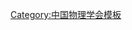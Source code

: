 {{Navbox
| name   = 中国物理学会第九届理事会
| title  = [[中国物理学会]]第九届理事会
| above  = 2007年9月－2011年9月
| bodyclass = hlist
| group1 = 理事长
| list1  = [[杨国桢]]
| group2 = 副理事长
| list2  = 
* [[张闯|张　闯]]
* [[张泽 (材料学家)|张　泽]]
* [[杜祥琬]]
* [[赵光达]]
* [[顾秉林]]
| group3 = 秘书长
| list3  = [[王玉鹏]]
| group4 = 常务理事
| list4  = 
* [[王牧 (物理学家)|王　牧]]
* [[王玉鹏]]
* [[王恩哥]]
* [[龙桂鲁]]
* [[刘长铭]]
* [[吕力|吕　力]]
* [[孙承纬]]
* [[吴令安]]
* [[张闯|张　闯]]
* [[张杰 (物理学家)|张　杰]]
* [[张泽 (材料学家)|张　泽]]
* [[杜祥琬]]
* [[杨国桢]]
* [[沈文庆]]
* [[陆果|陆　果]]
* [[陈佳洱]]
* [[陈和生]]
* [[欧阳钟灿]]
* [[侯建国]]
* [[侯晓远]]
* [[胡岗|胡　岗]]
* [[赵光达]]
* [[赵志祥]]
* [[顾秉林]]
* [[隋曼龄]]
* [[龚旗煌]]
* [[鲁公儒]]
* [[詹文龙]]
* [[薛其坤]]
| group5 = 理事
| list5  = 
* [[方前锋]]
* [[王牧 (物理学家)|王　牧]]
* [[王永久]]
* [[王玉鹏]]
* [[王恩哥]]
* [[王震西]]
* [[冯世平]]
* [[冯宝华]]
* [[叶沿林]]
* [[田东风]]
* [[申德振]]
* [[石兢|石　兢]]
* [[龙桂鲁]]
* [[刘三秋]]
* [[刘长铭]]
* [[刘尚合]]
* [[刘淑莹]]
* [[吉世印]]
* [[向涛|向　涛]]
* [[吕力|吕　力]]
* [[孙秀冬]]
* [[孙承纬]]
* [[朱少平]]
* [[朱邦芬]]
* [[许宁生]]
* [[吴小山]]
* [[吴令安]]
* [[吴岳良]]
* [[吴祖仁]]
* [[宋菲君]]
* [[张力|张　力]]
* [[张闯|张　闯]]
* [[张杰 (物理学家)|张　杰]]
* [[张泽 (材料学家)|张　泽]]
* [[张天才]]
* [[张守著]]
* [[张庆刚]]
* [[张维岩]]
* [[张磬兰]]
* [[李定|李　定]]
* [[李茶|李　茶]]
* [[李芳昱]]
* [[李家明]]
* [[杜安|杜　安]]
* [[杜祥琬]]
* [[杨国桢]]
* [[沈文庆]]
* [[沈保根]]
* [[肖定全]]
* [[邱家稳]]
* [[邹广田]]
* [[陆昉|陆　昉]]
* [[陆果|陆　果]]
* [[陆埮|陆　埮]]
* [[陈忠|陈　忠]]
* [[陈小龙]]
* [[陈兆甲]]
* [[陈光德]]
* [[陈佳洱]]
* [[陈和生]]
* [[陈金灿]]
* [[冼鼎昌]]
* [[周文壮]]
* [[周先意]]
* [[周怀营]]
* [[欧阳钟灿]]
* [[郑厚植]]
* [[侯建国]]
* [[侯晓远]]
* [[祝世宁]]
* [[胡岗|胡　岗]]
* [[赵光达]]
* [[赵志祥]]
* [[赵德先]]
* [[钟夏平]]
* [[夏建白]]
* [[班士良]]
* [[袁爱芳]]
* [[郭光灿]]
* [[顾秉林]]
* [[崔田|崔　田]]
* [[常爱民]]
* [[阎守胜]]
* [[隋曼龄]]
* [[黄国雄]]
* [[龚敏|龚　敏]]
* [[龚廉光]]
* [[龚旗煌]]
* [[傅军|傅　军]]
* [[傅广生]]
* [[彭练矛]]
* [[蒋毅坚]]
* [[鲁公儒]]
* [[解士杰]]
* [[詹文山]]
* [[詹文龙]]
* [[詹明生]]
* [[蒲钔|蒲　钔]]
* [[鲍世宁]]
* [[薛其坤]]
| group6 = 
| list6  = 
}}<noinclude>
{{collapsible option}}
[[Category:中国物理学会模板]]
</noinclude>